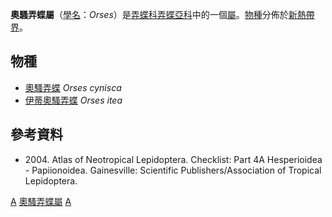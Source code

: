 {{NoteTA
|G1=Butterfly
}}
{{Automatic Taxobox
| taxon = Orses
| authority = Godman, [1901]
| image = Zoological Illustrations Volume I Plate 40.jpg
| image_caption = [[奧騷弄蝶|奧騷弄蝶]]<br />''Orses cynisca''
| type_species = [[奧騷弄蝶|奧騷弄蝶]]<br />''Hesperia cynisca''
| type_species_authority = Swainson, [1821]
| subdivision_ranks = [[物種|物種]]
| subdivision = 共2種，詳見正文。
| synonyms =
}}

'''奧騷弄蝶屬'''（[[學名|學名]]：''Orses''）是[[弄蝶科|弄蝶科]][[弄蝶亞科|弄蝶亞科]]中的一個[[屬|屬]]。[[物種|物種]]分佈於[[新熱帶界|新熱帶界]]。

== 物種 ==
* [[奧騷弄蝶|奧騷弄蝶]] ''Orses cynisca''
* [[伊蒂奧騷弄蝶|伊蒂奧騷弄蝶]] ''Orses itea''

== 參考資料 ==
<references/>
* {{aut|Lamas G ed.}} 2004. Atlas of Neotropical Lepidoptera. Checklist: Part 4A Hesperioidea - Papiionoidea. Gainesville: Scientific Publishers/Association of Tropical Lepidoptera.

{{Commons category|Orses}}

{{taxonbar}}
[[Category:_1901年描述的分类群|A]]
[[Category:奧騷弄蝶屬|]]
[[Category:弄蝶亞科|A]]